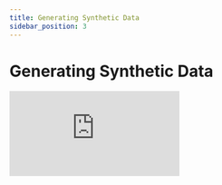 ```yaml
---
title: Generating Synthetic Data
sidebar_position: 3
---
```


# Generating Synthetic Data

<div class="videowrapper">
  <iframe
    src="https://www.youtube.com/embed/j_Y1OtP-J9U?start=183"
    title="YouTube video 
      player"
    frameborder="0"
    allow="accelerometer; autoplay; clipboard-write; 
      encrypted-media; gyroscope; picture-in-picture"
    allowfullscreen
  ></iframe>
</div>

